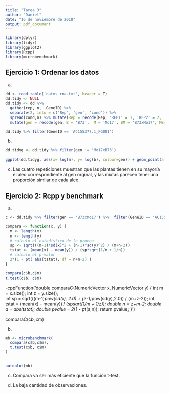 ```yaml
---
title: "Tarea 3"
author: "Daniel"
date: "16 de noviembre de 2018"
output: pdf_document
---
```


```r

library(dplyr)
library(tidyr)
library(ggplot2)
library(Rcpp)
library(microbenchmark)
```

## Ejercicio 1: Ordenar los datos
a) 
```r

dd <- read.table('datos_rna.txt', header = T)
dd.tidy <- NULL
dd.tidy <- dd %>% 
  gather(rep, n, -GeneID) %>%
  separate(2, into = c('Rep', 'gen', 'cond')) %>%
  spread(cond,n) %>% mutate(Rep = recode(Rep, 'REP1' = 1, 'REP2' = 2, 'REP3' = 3, 'REP4' = 4) ) %>%
  mutate(gen = recode(gen, B = 'B73',  M = 'Mo17', BM = 'B73xMo17', MB= 'Mo17xB73') )

dd.tidy %>% filter(GeneID == 'AC155377.1_FG001')
```

b) 
```r


dd.tidyg <- dd.tidy %>% filter(gen != 'Mo17xB73')

ggplot(dd.tidyg, aes(x= log(m), y= log(b), colour=gen)) + geom_point(alpha=.5) + facet_wrap( ~ Rep) + geom_abline(intercept = 0)+ scale_color_brewer(palette = "Dark2") + xlab('Expresión génica de alelo M (en logs)')+ ylab('Expresión génica de alelo B (en logs)') 
```

c)  Las cuatro repeticiones muestran que las plantas tienen en su mayoría el aleo correspondiente al gen orginal, y las mixtas parecen tener una proporción similar de cada aleo. 


## Ejercicio 2: Rcpp y benchmark
a) 
```r

c <- dd.tidy %>% filter(gen == 'B73xMo17') %>%  filter(GeneID == 'AC155377.1_FG001')

compara <- function(x, y) {
  m <- length(x)
  n <- length(y)
  # calculo el estadistico de la prueba
  sp <- sqrt(((m-1)*sd(x)^2 + (n-1)*sd(y)^2) / (m+n-2))
  tstat <- (mean(x) - mean(y)) / (sp*sqrt(1/m + 1/n))
  # calculo el p-valor
  2*(1 - pt( abs(tstat), df = n+m-2) )
}

compara(c$b,c$m)
t.test(c$b, c$m)

```

-cppFunction('double comparaC(NumericVector x, NumericVector y) {
     int  m = x.size();
     int  z = y.size();   
     int  sp = sqrt(((m-1)*pow(sd(x), 2.0) + (z-1)*pow(sd(y),2.0)) / (m+z-2));
     int tstat = (mean(x) - mean(y)) / (sp*sqrt(1/m + 1/z));
     double n = z+m-2;
     double a = abs(tstat);
     double pvalue = 2*(1 - pt(a,n));
     return pvalue;
            }')

comparaC(c$b,c$m)




b)
```r

mb <- microbenchmark(
  compara(c$b,c$m),
  t.test(c$b, c$m)
)


autoplot(mb)
```

c) Compara va ser más eficiente que la función t-test.

d) La baja cantidad de observaciones. 




